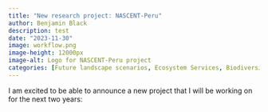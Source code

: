 ```yaml
---
title: "New research project: NASCENT-Peru"
author: Benjamin Black
description: test
date: "2023-11-30"
image: workflow.png
image-height: 12000px
image-alt: Logo for NASCENT-Peru project
categories: [Future landscape scenarios, Ecosystem Services, Biodiversity, Peru, SwissRE, Project, NASCENT-Peru]
---
```


I am excited to be able to announce a new project that I will be working on for the next two years: 
